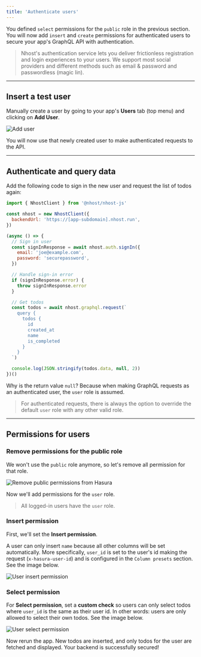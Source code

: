 ```yaml
---
title: 'Authenticate users'
---
```


You defined `select` permissions for the `public` role in the previous section. You will now add `insert` and `create` permissions for authenticated users to secure your app's GraphQL API with authentication.

> Nhost's authentication service lets you deliver frictionless registration and login experiences to your users. We support most social providers and different methods such as email & password and passwordless (magic lin).

---

## Insert a test user

Manually create a user by going to your app's **Users** tab (top menu) and clicking on **Add User**.

![Add user](/images/quick-start/add-user.gif)

You will now use that newly created user to make authenticated requests to the API.

---

## Authenticate and query data

Add the following code to sign in the new user and request the list of todos again:

```js
import { NhostClient } from '@nhost/nhost-js'

const nhost = new NhostClient({
  backendUrl: 'https://[app-subdomain].nhost.run',
})

(async () => {
  // Sign in user
  const signInResponse = await nhost.auth.signIn({
    email: 'joe@example.com',
    password: 'securepassword',
  })

  // Handle sign-in error
  if (signInResponse.error) {
    throw signInResponse.error
  }

  // Get todos
  const todos = await nhost.graphql.request(`
    query {
      todos {
        id
        created_at
        name
        is_completed
      }
    }
  `)

  console.log(JSON.stringify(todos.data, null, 2))
})()
```

Why is the return value `null`? Because when making GraphQL requests as an authenticated user, the `user` role is assumed.

> For authenticated requests, there is always the option to override the default `user` role with any other valid role.

---

## Permissions for users

### Remove permissions for the public role

We won't use the `public` role anymore, so let's remove all permission for that role.

![Remove public permissions from Hasura](/images/quick-start/remove-public-permissions.png)

Now we'll add permissions for the `user` role.

> All logged-in users have the `user` role.

### Insert permission

First, we'll set the **Insert permission**.

A user can only insert `name` because all other columns will be set automatically. More specifically, `user_id` is set to the user's id making the request (`x-hasura-user-id`) and is configured in the `Column presets` section. See the image below.

![User insert permission](/images/quick-start/user-insert-permission.png)

### Select permission

For **Select permission**, set a **custom check** so users can only select todos where `user_id` is the same as their user id. In other words: users are only allowed to select their own todos. See the image below.

![User select permission](/images/quick-start/user-select-permission.png)

Now rerun the app. New todos are inserted, and only todos for the user are fetched and displayed. Your backend is successfully secured!
